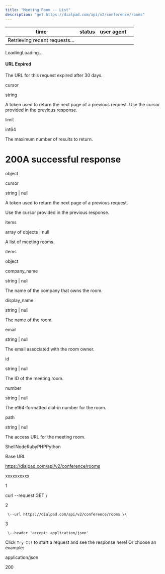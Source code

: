 ```yaml
---
title: "Meeting Room -- List"
description: "get https://dialpad.com/api/v2/conference/rooms"
---
```

| time | status | user agent |     |
| --- | --- | --- | --- |
| Retrieving recent requests… |     |     |     |

LoadingLoading…

#### URL Expired

The URL for this request expired after 30 days.

cursor

string

A token used to return the next page of a previous request. Use the cursor provided in the previous response.

limit

int64

The maximum number of results to return.

# 200A successful response

object

cursor

string | null

A token used to return the next page of a previous request.

Use the cursor provided in the previous response.

items

array of objects | null

A list of meeting rooms.

items

object

company\_name

string | null

The name of the company that owns the room.

display\_name

string | null

The name of the room.

email

string | null

The email associated with the room owner.

id

string | null

The ID of the meeting room.

number

string | null

The e164-formatted dial-in number for the room.

path

string | null

The access URL for the meeting room.



ShellNodeRubyPHPPython

Base URL

https://dialpad.com/api/v2/conference/rooms

xxxxxxxxxx

1

curl \--request GET \\

2

     \--url https://dialpad.com/api/v2/conference/rooms \\

3

     \--header 'accept: application/json'

Click `Try It!` to start a request and see the response here! Or choose an example:

application/json

200

